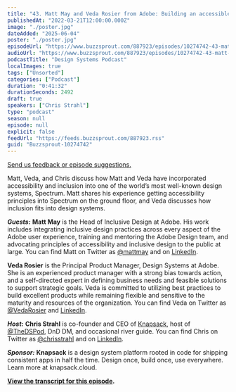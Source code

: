 ```yaml
---
title: "43. Matt May and Veda Rosier from Adobe: Building an accessible, inclusive design system"
publishedAt: "2022-03-21T12:00:00.000Z"
image: "./poster.jpg"
dateAdded: "2025-06-04"
poster: "./poster.jpg"
episodeUrl: "https://www.buzzsprout.com/887923/episodes/10274742-43-matt-may-and-veda-rosier-from-adobe-building-an-accessible-inclusive-design-system.mp3"
audioUrl: "https://www.buzzsprout.com/887923/episodes/10274742-43-matt-may-and-veda-rosier-from-adobe-building-an-accessible-inclusive-design-system.mp3"
podcastTitle: "Design Systems Podcast"
localImages: true
tags: ["Unsorted"]
categories: ["Podcast"]
duration: "0:41:32"
durationSeconds: 2492
draft: true
speakers: ["Chris Strahl"]
type: "podcast"
season: null
episode: null
explicit: false
feedUrl: "https://feeds.buzzsprout.com/887923.rss"
guid: "Buzzsprout-10274742"
---
```

[Send us feedback or episode suggestions.](https://www.buzzsprout.com/twilio/text_messages/887923/open_sms)

Matt, Veda, and Chris discuss how Matt and Veda have incorporated accessibility and inclusion into one of the world’s most well-known design systems, Spectrum. Matt shares his experience getting accessibility principles into Spectrum on the ground floor, and Veda discusses how inclusion fits into design systems.

**_Guests:_** **Matt May** is the Head of Inclusive Design at Adobe. His work includes integrating inclusive design practices across every aspect of the Adobe user experience, training and mentoring the Adobe Design team, and advocating principles of accessibility and inclusive design to the public at large. You can find Matt on Twitter as [@mattmay](http://twitter.com/mattmay) and on [LinkedIn](https://www.linkedin.com/in/maymatt/).

**Veda Rosier** is the Principal Product Manager, Design Systems at Adobe. She ​​is an experienced product manager with a strong bias towards action, and a self-directed expert in defining business needs and feasible solutions to support strategic goals. Veda is committed to utilizing best practices to build excellent products while remaining flexible and sensitive to the maturity and resources of the organization. You can find Veda on Twitter as [@VedaRosier](http://twitter.com/vedarosier) and [LinkedIn](https://www.linkedin.com/in/veda-rosier-b6a1a51/).

**_Host:_** **Chris Strahl** is co-founder and CEO of [Knapsack](https://www.knapsack.cloud/), host of [@TheDSPod](https://twitter.com/thedspod), DnD DM, and occasional river guide. You can find Chris on Twitter as [@chrisstrahl](https://twitter.com/chrisstrahl) and on [LinkedIn](https://www.linkedin.com/in/chrisstrahl/).

**_Sponsor:_** **Knapsack** is a design system platform rooted in code for shipping consistent apps in half the time. Design once, build once, use everywhere. Learn more at knapsack.cloud.

[**View the transcript for this episode**](http://www.knapsack.cloud/blog/dsp-43-adobe)**.**

